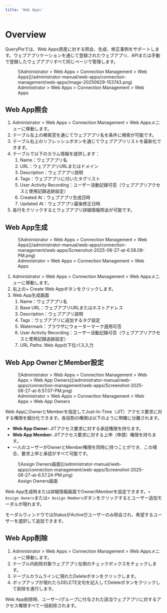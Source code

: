 ```yaml
---
title: 'Web Apps'
---
```



# Overview

QueryPieでは、Web Apps資産に対する照会、生成、修正事例をサポートします。ウェブアプリケーションを通じて登録されたウェブアプリ、APIまたは手動で登録したウェブアプリすべて同じページで管理します。

<figure data-layout="center" data-align="center">
![Administrator &gt; Web Apps &gt; Connection Management &gt; Web Apps](/administrator-manual/web-apps/connection-management/web-apps/image-20250629-153743.png)
<figcaption>
Administrator &gt; Web Apps &gt; Connection Management &gt; Web Apps
</figcaption>
</figure>

## Web App照会

1. Administrator &gt; Web Apps &gt; Connection Management &gt; Web Appsメニューに移動します。
2. テーブル左上の検索窓を通じてウェブアプリ名を条件に検索が可能です。
3. テーブル右上のリフレッシュボタンを通じてウェブアプリリストを最新化できます。
4. テーブルで以下のカラム情報を提供します：
    1. Name：ウェブアプリ名
    2. URL：ウェブアプリURLまたはドメイン
    3. Description：ウェブアプリ説明
    4. Tags：ウェブアプリに付いたタグリスト
    5. User Activity Recording：ユーザー活動記録可否（ウェブアプリアクセスと使用記録追跡設定）
    6. Created At：ウェブアプリ生成日時
    7. Updated At：ウェブアプリ最後修正日時
5. 各行をクリックするとウェブアプリ詳細情報照会が可能です。

## Web App生成

<figure data-layout="center" data-align="center">
![Administrator &gt; Web Apps &gt; Connection Management &gt; Web Apps](/administrator-manual/web-apps/connection-management/web-apps/Screenshot-2025-08-27-at-6.58.08-PM.png)
<figcaption>
Administrator &gt; Web Apps &gt; Connection Management &gt; Web Apps
</figcaption>
</figure>

1. Administrator &gt; Web Apps &gt; Connection Management &gt; Web Appsメニューに移動します。
2. 右上の+ Create Web Appボタンをクリックします。
3. Web App生成画面
    1. Name：ウェブアプリ名
    2. Base URL：ウェブアプリURLまたはホストアドレス
    3. Description：ウェブアプリ説明
    4. Tags：ウェブアプリに追加するタグ設定
    5. Watermark：ブラウザにウォーターマーク適用可否
    6. User Activity Recording：ユーザー活動記録可否（ウェブアプリアクセスと使用記録追跡設定）
    7. URL Paths: Web Appの下位パス入力

## Web App OwnerとMember設定

<figure data-layout="center" data-align="center">
![Administrator &gt; Web Apps &gt; Connection Management &gt; Web Apps &gt; Web App Owners](/administrator-manual/web-apps/connection-management/web-apps/Screenshot-2025-08-27-at-6.57.07-PM.png)
<figcaption>
Administrator &gt; Web Apps &gt; Connection Management &gt; Web Apps &gt; Web App Owners
</figcaption>
</figure>

Web AppにOwnerとMemberを指定してJust-In-Time（JIT）アクセス要求に対する権限を細分化できます。各役割の権限は以下のように明確に分離されます。

*  **Web App Owner:** JITアクセス要求に対する承認権限を持ちます。
*  **Web App Member:** JITアクセス要求に対する上申（申請）権限を持ちます。
* 一人のユーザーがOwnerとMember権限を同時に持つことができ、この場合、要求上申と承認がすべて可能です。

<figure data-layout="center" data-align="center">
![Assign Owners画面](/administrator-manual/web-apps/connection-management/web-apps/Screenshot-2025-08-27-at-6.57.24-PM.png)
<figcaption>
Assign Owners画面
</figcaption>
</figure>

Web App生成時または詳細情報画面でOwner/Memberを設定できます。`+ Assign Owners`または`+ Assign Members`ボタンをクリックするとユーザー追加モーダルが現れます。

モーダルウィンドウではStatusがActive인ユーザーのみ照会され、希望するユーザーを選択して追加できます。

## Web App削除


1. Administrator &gt; Web Apps &gt; Connection Management &gt; Web Appsメニューに移動します。
2. テーブル内削除対象ウェブアプリ左側のチェックボックスをチェックします。
3. テーブルカラムラインに現れたDeleteボタンをクリックします。
4. ポップアップが現れたらDELETE文句を記入してDeleteボタンをクリックして削除を進行します。

<Callout type="important">
Web App削除時、ユーザー/グループに付与された該当ウェブアプリに対するアクセス権限すべて一括削除されます。
</Callout>


